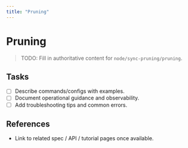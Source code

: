 ```yaml
---
title: "Pruning"
---
```


# Pruning

> TODO: Fill in authoritative content for `node/sync-pruning/pruning`.

## Tasks
- [ ] Describe commands/configs with examples.
- [ ] Document operational guidance and observability.
- [ ] Add troubleshooting tips and common errors.

## References
- Link to related spec / API / tutorial pages once available.
